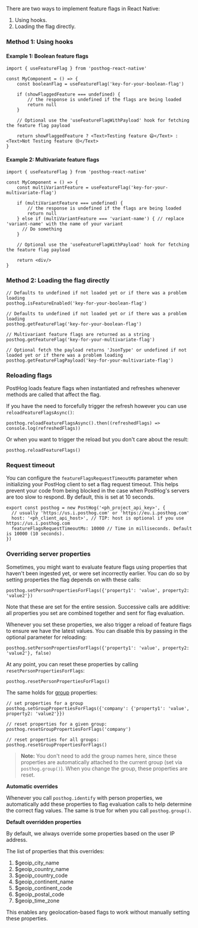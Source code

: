 There are two ways to implement feature flags in React Native:

1. Using hooks.
2. Loading the flag directly.

### Method 1: Using hooks

#### Example 1: Boolean feature flags
```react-native
import { useFeatureFlag } from 'posthog-react-native'

const MyComponent = () => {
    const booleanFlag = useFeatureFlag('key-for-your-boolean-flag')

    if (showFlaggedFeature === undefined) {
        // the response is undefined if the flags are being loaded
        return null
    }

    // Optional use the 'useFeatureFlagWithPayload' hook for fetching the feature flag payload

    return showFlaggedFeature ? <Text>Testing feature 😄</Text> : <Text>Not Testing feature 😢</Text>
}
```

#### Example 2: Multivariate feature flags

```react-native
import { useFeatureFlag } from 'posthog-react-native'

const MyComponent = () => {
    const multiVariantFeature = useFeatureFlag('key-for-your-multivariate-flag')

    if (multiVariantFeature === undefined) {
        // the response is undefined if the flags are being loaded
        return null
    } else if (multiVariantFeature === 'variant-name') { // replace 'variant-name' with the name of your variant
      // Do something
    }

    // Optional use the 'useFeatureFlagWithPayload' hook for fetching the feature flag payload

    return <div/>
}
```

### Method 2: Loading the flag directly

```react-native
// Defaults to undefined if not loaded yet or if there was a problem loading
posthog.isFeatureEnabled('key-for-your-boolean-flag')

// Defaults to undefined if not loaded yet or if there was a problem loading
posthog.getFeatureFlag('key-for-your-boolean-flag')

// Multivariant feature flags are returned as a string
posthog.getFeatureFlag('key-for-your-multivariate-flag')

// Optional fetch the payload returns 'JsonType' or undefined if not loaded yet or if there was a problem loading
posthog.getFeatureFlagPayload('key-for-your-multivariate-flag')
```

### Reloading flags

PostHog loads feature flags when instantiated and refreshes whenever methods are called that affect the flag. 

If you have the need to forcefully trigger the refresh however you can use `reloadFeatureFlagsAsync()`:

```react-native
posthog.reloadFeatureFlagsAsync().then((refreshedFlags) => console.log(refreshedFlags))
```

Or when you want to trigger the reload but you don't care about the result:

```react-native
posthog.reloadFeatureFlags()
```

### Request timeout

You can configure the `featureFlagsRequestTimeoutMs` parameter when initializing your PostHog client to set a flag request timeout. This helps prevent your code from being blocked in the case when PostHog's servers are too slow to respond. By default, this is set at 10 seconds.

```react-native
export const posthog = new PostHog('<ph_project_api_key>', {
  // usually 'https://us.i.posthog.com' or 'https://eu.i.posthog.com'  
  host: '<ph_client_api_host>', // TIP: host is optional if you use https://us.i.posthog.com
  featureFlagsRequestTimeoutMs: 10000 // Time in milliseconds. Default is 10000 (10 seconds).
})
```

### Overriding server properties

Sometimes, you might want to evaluate feature flags using properties that haven't been ingested yet, or were set incorrectly earlier. You can do so by setting properties the flag depends on with these calls:

```react-native
posthog.setPersonPropertiesForFlags({'property1': 'value', property2: 'value2'})
```

Note that these are set for the entire session. Successive calls are additive: all properties you set are combined together and sent for flag evaluation.

Whenever you set these properties, we also trigger a reload of feature flags to ensure we have the latest values. You can disable this by passing in the optional parameter for reloading:

```react-native
posthog.setPersonPropertiesForFlags({'property1': 'value', property2: 'value2'}, false)
```

At any point, you can reset these properties by calling `resetPersonPropertiesForFlags`:

```react-native
posthog.resetPersonPropertiesForFlags()
```

The same holds for [group](/manual/group-analytics) properties:

```react-native
// set properties for a group
posthog.setGroupPropertiesForFlags({'company': {'property1': 'value', property2: 'value2'}})

// reset properties for a given group:
posthog.resetGroupPropertiesForFlags('company')

// reset properties for all groups:
posthog.resetGroupPropertiesForFlags()
```
> **Note:** You don't need to add the group names here, since these properties are automatically attached to the current group (set via `posthog.group()`). When you change the group, these properties are reset.

**Automatic overrides**

Whenever you call `posthog.identify` with person properties, we automatically add these properties to flag evaluation calls to help determine the correct flag values. The same is true for when you call `posthog.group()`.

**Default overridden properties**

By default, we always override some properties based on the user IP address.

The list of properties that this overrides:

1. $geoip_city_name
2. $geoip_country_name
3. $geoip_country_code
4. $geoip_continent_name
5. $geoip_continent_code
6. $geoip_postal_code
7. $geoip_time_zone

This enables any geolocation-based flags to work without manually setting these properties.

